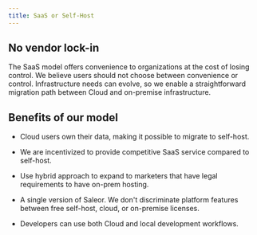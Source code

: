 ```yaml
---
title: SaaS or Self-Host
---
```


## No vendor lock-in

The SaaS model offers convenience to organizations at the cost of losing control.
We believe users should not choose between convenience or control. Infrastructure needs can evolve,
so we enable a straightforward migration path between Cloud and on-premise infrastructure.

## Benefits of our model

- Cloud users own their data, making it possible to migrate to self-host.

- We are incentivized to provide competitive SaaS service compared to self-host.

- Use hybrid approach to expand to marketers that have legal requirements to have on-prem hosting.

- A single version of Saleor. We don't discriminate platform features between free self-host, cloud, or on-premise licenses.

- Developers can use both Cloud and local development workflows.

